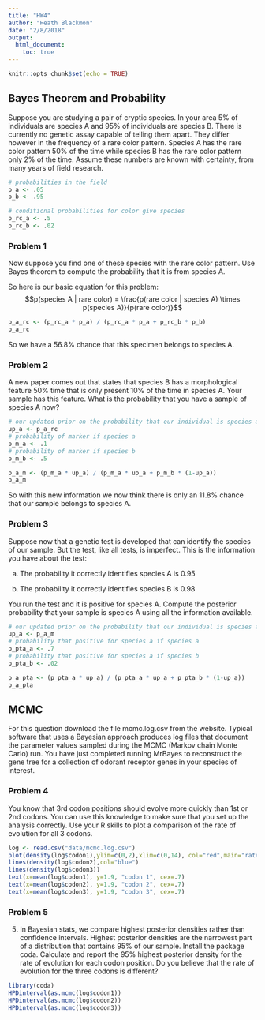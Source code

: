 ```yaml
---
title: "HW4"
author: "Heath Blackmon"
date: "2/8/2018"
output: 
  html_document:
    toc: true
---
```


```r
knitr::opts_chunk$set(echo = TRUE)
```

## Bayes Theorem and Probability

Suppose you are studying a pair of cryptic species. In your area 5% of individuals are species A and 95% of individuals are species B. There is currently no genetic assay capable of telling them apart. They differ however in the frequency of a rare color pattern. Species A has the rare color pattern 50% of the time while species B has the rare color pattern only 2% of the time.  Assume these numbers are known with certainty, from many years of field research. 

```r
# probabilities in the field
p_a <- .05
p_b <- .95

# conditional probabilities for color give species
p_rc_a <- .5
p_rc_b <- .02
```

### Problem 1
Now suppose you find one of these species with the rare color pattern. Use Bayes theorem to compute the probability that it is from species A.

So here is our basic equation for this problem:
$$p(species A | rare color) = \frac{p(rare color | species A) \times p(species A)}{p(rare color)}$$

```r
p_a_rc <- (p_rc_a * p_a) / (p_rc_a * p_a + p_rc_b * p_b)
p_a_rc
```

So we have a 56.8% chance that this specimen belongs to species A.

### Problem 2
A new paper comes out that states that species B has a morphological feature 50% time that is only present 10% of the time in species A.  Your sample has this feature.  What is the probability that you have a sample of species A now? 

```r
# our updated prior on the probability that our individual is species a
up_a <- p_a_rc
# probability of marker if species a
p_m_a <- .1
# probability of marker if species b
p_m_b <- .5

p_a_m <- (p_m_a * up_a) / (p_m_a * up_a + p_m_b * (1-up_a))
p_a_m
```

So with this new information we now think there is only an 11.8% chance that our sample belongs to species A.

### Problem 3
Suppose now that a genetic test is developed that can identify the species of our sample. But the test, like all tests, is imperfect. This is the information you have about the test:

a.	The probability it correctly identifies species A is 0.95

b.	The probability it correctly identifies species B is 0.98

You run the test and it is positive for species A. Compute the posterior probability that your sample is species A using all the information available.

```r
# our updated prior on the probability that our individual is species a
up_a <- p_a_m
# probability that positive for species a if species a
p_pta_a <- .7
# probability that positive for species a if species b
p_pta_b <- .02

p_a_pta <- (p_pta_a * up_a) / (p_pta_a * up_a + p_pta_b * (1-up_a))
p_a_pta
```

## MCMC

For this question download the file mcmc.log.csv from the website. Typical software that uses a Bayesian approach produces log files that document the parameter values sampled during the MCMC (Markov chain Monte Carlo) run.  You have just completed running MrBayes to reconstruct the gene tree for a collection of odorant receptor genes in your species of interest.  

### Problem 4
You know that 3rd codon positions should evolve more quickly than 1st or 2nd codons.  You can use this knowledge to make sure that you set up the analysis correctly. Use your R skills to plot a comparison of the rate of evolution for all 3 codons.
```r
log <- read.csv("data/mcmc.log.csv")
plot(density(log$codon1),ylim=c(0,2),xlim=c(0,14), col="red",main="rates of evolution")
lines(density(log$codon2),col="blue")
lines(density(log$codon3))
text(x=mean(log$codon1), y=1.9, "codon 1", cex=.7)
text(x=mean(log$codon2), y=1.9, "codon 2", cex=.7)
text(x=mean(log$codon3), y=1.9, "codon 3", cex=.7)


```

### Problem 5
5)	In Bayesian stats, we compare highest posterior densities rather than confidence intervals.  Highest posterior densities are the narrowest part of a distribution that contains 95% of our sample.  Install the package coda. Calculate and report the 95% highest posterior density for the rate of evolution for each codon position.  Do you believe that the rate of evolution for the three codons is different?

```r
library(coda)
HPDinterval(as.mcmc(log$codon1))
HPDinterval(as.mcmc(log$codon2))
HPDinterval(as.mcmc(log$codon3))
```

